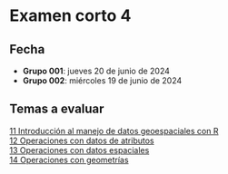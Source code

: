 # Examen corto 4 {.unnumbered}

## Fecha {.unnumbered}
- **Grupo 001**: jueves 20 de junio de 2024
- **Grupo 002**: miércoles 19 de junio de 2024

## Temas a evaluar {.unnumbered}
[11 Introducción al manejo de datos geoespaciales con R](11-introduccion-manejo-datos-geoespaciales.qmd)  
[12 Operaciones con datos de atributos](12-operaciones-datos-atributos.qmd)  
[13 Operaciones con datos espaciales](13-operaciones-datos-espaciales.qmd)  
[14 Operaciones con geometrías](14-operaciones-datos-geometrias.qmd)  